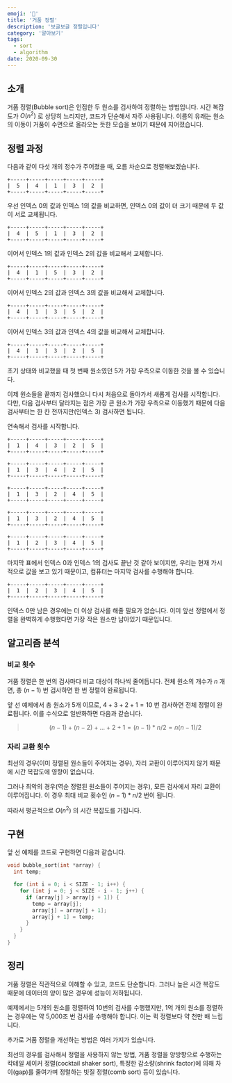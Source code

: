 ```yaml
---
emoji: '🫧'
title: '거품 정렬'
description: '보글보글 정렬입니다'
category: '알아보기'
tags:
  - sort
  - algorithm
date: 2020-09-30
---
```


## 소개

거품 정렬(Bubble sort)은 인접한 두 원소를 검사하여 정렬하는 방법입니다. 시간 복잡도가 $O(n^2)$ 로 상당히 느리지만, 코드가 단순해서 자주 사용됩니다. 이름의 유래는 원소의 이동이 거품이 수면으로 올라오는 듯한 모습을 보이기 때문에 지어졌습니다.

## 정렬 과정

다음과 같이 다섯 개의 정수가 주어졌을 때, 오름 차순으로 정렬해보겠습니다.

```
+-----+-----+-----+-----+-----+
|  5  |  4  |  1  |  3  |  2  |
+-----+-----+-----+-----+-----+
```

우선 인덱스 0의 값과 인덱스 1의 값을 비교하면, 인덱스 0의 값이 더 크기 때문에 두 값이 서로 교체됩니다.

```
+-----+-----+-----+-----+-----+
|  4  |  5  |  1  |  3  |  2  |
+-----+-----+-----+-----+-----+
```

이어서 인덱스 1의 값과 인덱스 2의 값을 비교해서 교체합니다.

```
+-----+-----+-----+-----+-----+
|  4  |  1  |  5  |  3  |  2  |
+-----+-----+-----+-----+-----+
```

이어서 인덱스 2의 값과 인덱스 3의 값을 비교해서 교체합니다.

```
+-----+-----+-----+-----+-----+
|  4  |  1  |  3  |  5  |  2  |
+-----+-----+-----+-----+-----+
```

이어서 인덱스 3의 값과 인덱스 4의 값을 비교해서 교체합니다.

```
+-----+-----+-----+-----+-----+
|  4  |  1  |  3  |  2  |  5  |
+-----+-----+-----+-----+-----+
```

초기 상태와 비교했을 때 첫 번째 원소였던 5가 가장 우측으로 이동한 것을 볼 수 있습니다.

이제 원소들을 끝까지 검사했으니 다시 처음으로 돌아가서 새롭게 검사를 시작합니다. 다만, 다음 검사부터 달라지는 점은 가장 큰 원소가 가장 우측으로 이동했기 때문에 다음 검사부터는 한 칸 전까지만(인덱스 3) 검사하면 됩니다.

연속해서 검사를 시작합니다.

```
+-----+-----+-----+-----+-----+
|  1  |  4  |  3  |  2  |  5  |
+-----+-----+-----+-----+-----+
```

```
+-----+-----+-----+-----+-----+
|  1  |  3  |  4  |  2  |  5  |
+-----+-----+-----+-----+-----+
```

```
+-----+-----+-----+-----+-----+
|  1  |  3  |  2  |  4  |  5  |
+-----+-----+-----+-----+-----+
```

```
+-----+-----+-----+-----+-----+
|  1  |  3  |  2  |  4  |  5  |
+-----+-----+-----+-----+-----+
```

```
+-----+-----+-----+-----+-----+
|  1  |  2  |  3  |  4  |  5  |
+-----+-----+-----+-----+-----+
```

마지막 표에서 인덱스 0과 인덱스 1의 검사도 끝난 것 같아 보이지만, 우리는 현재 가시적으로 값을 보고 있기 때문이고, 컴퓨터는 마지막 검사를 수행해야 합니다.

```
+-----+-----+-----+-----+-----+
|  1  |  2  |  3  |  4  |  5  |
+-----+-----+-----+-----+-----+
```

인덱스 0만 남은 경우에는 더 이상 검사를 해줄 필요가 없습니다. 이미 앞선 정렬에서 정렬을 완벽하게 수행했다면 가장 작은 원소만 남아있기 때문입니다.

## 알고리즘 분석

### 비교 횟수

거품 정렬은 한 번의 검사마다 비교 대상이 하나씩 줄어듭니다. 전체 원소의 개수가 $n$ 개면, 총 $(n - 1)$ 번 검사하면 한 번 정렬이 완료됩니다.

앞 선 예제에서 총 원소가 5개 이므로, $4 + 3 + 2 + 1 = 10$ 번 검사하면 전체 정렬이 완료됩니다. 이를 수식으로 일반화하면 다음과 같습니다.

> $$
> (n - 1) + (n - 2) + ... + 2 + 1 = (n - 1) * n / 2 = n(n - 1) / 2
> $$

### 자리 교환 횟수

최선의 경우(이미 정렬된 원소들이 주어지는 경우), 자리 교환이 이루어지지 않기 때문에 시간 복잡도에 영향이 없습니다.

그러나 최악의 경우(역순 정렬된 원소들이 주어지는 경우), 모든 검사에서 자리 교환이 이루어집니다. 이 경우 최대 비교 횟수인 $(n - 1) * n / 2$ 번이 됩니다.

따라서 평균적으로 $O(n^2)$ 의 시간 복잡도를 가집니다.

## 구현

앞 선 예제를 코드로 구현하면 다음과 같습니다.

```c
void bubble_sort(int *array) {
  int temp;

  for (int i = 0; i < SIZE - 1; i++) {
    for (int j = 0; j < SIZE - i - 1; j++) {
      if (array[j] > array[j + 1]) {
        temp = array[j];
        array[j] = array[j + 1];
        array[j + 1] = temp;
      }
    }
  }
}
```

## 정리

거품 정렬은 직관적으로 이해할 수 있고, 코드도 단순합니다. 그러나 높은 시간 복잡도 때문에 데이터의 양이 많은 경우에 성능이 저하됩니다.

예제에서는 5개의 원소를 정렬하여 10번의 검사를 수행했지만, 1억 개의 원소를 정렬하는 경우에는 약 5,000조 번 검사를 수행해야 합니다. 이는 퀵 정렬보다 약 천만 배 느립니다.

추가로 거품 정렬을 개선하는 방법은 여러 가지가 있습니다.

최선의 경우를 검사해서 정렬을 사용하지 않는 방법, 거품 정렬을 양방향으로 수행하는 칵테일 셰이커 정렬(cocktail shaker sort), 특정한 감소량(shrink factor)에 의해 차이(gap)를 줄여가며 정렬하는 빗질 정렬(comb sort) 등이 있습니다.
